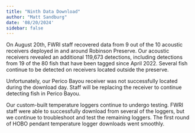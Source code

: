 ```yaml
---
title: "Ninth Data Download"
author: "Matt Sandburg"
date: '08/20/2024'
sidebar: false
---
```


On August 20th, FWRI staff recovered data from 9 out of the 10 acoustic receivers deployed in and around Robinson Preserve. Our acoustic receivers revealed an additional 119,673  detections, including detections from 19 of the 80 fish that have been tagged since April 2022. Several fish continue to be detected on receivers located outside the preserve.

Unfortunately, our Perico Bayou receiver was not successfully located during the download day. Staff will be replacing the receiver to continue detecting fish in Perico Bayou.

Our custom-built temperature loggers continue to undergo testing. FWRI staff were able to successfully download from several of the loggers, but we continue to troubleshoot and test the remaining loggers. The first round of HOBO pendant temperature logger downloads went smoothly.

